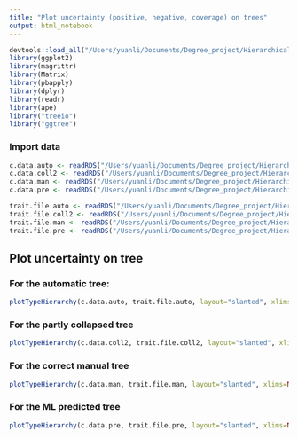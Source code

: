 ```yaml
---
title: "Plot uncertainty (positive, negative, coverage) on trees"
output: html_notebook
---
```


```r
devtools::load_all("/Users/yuanli/Documents/Degree_project/Hierarchical_annotation/bin/plothierarhy")
library(ggplot2)
library(magrittr)
library(Matrix)
library(pbapply)
library(dplyr)
library(readr)
library(ape)
library("treeio") 
library("ggtree")
```
### Import data
```r
c.data.auto <- readRDS("/Users/yuanli/Documents/Degree_project/Hierarchical_annotation/bin/plothierarhy/notebooks/classificationtrees/clf.data.auto.rds")
c.data.coll2 <- readRDS("/Users/yuanli/Documents/Degree_project/Hierarchical_annotation/bin/plothierarhy/notebooks/classificationtrees/clf.data.coll2.rds")
c.data.man <- readRDS("/Users/yuanli/Documents/Degree_project/Hierarchical_annotation/bin/plothierarhy/notebooks/classificationtrees/clf.data.man.rds")
c.data.pre <- readRDS("/Users/yuanli/Documents/Degree_project/Hierarchical_annotation/bin/plothierarhy/notebooks/classificationtrees/clf.data.pre.rds")

trait.file.auto <- readRDS("/Users/yuanli/Documents/Degree_project/Hierarchical_annotation/bin/plothierarhy/notebooks/traitfiles/unc.trait.auto.rds")
trait.file.coll2 <- readRDS("/Users/yuanli/Documents/Degree_project/Hierarchical_annotation/bin/plothierarhy/notebooks/traitfiles/unc.trait.coll2.rds")
trait.file.man <- readRDS("/Users/yuanli/Documents/Degree_project/Hierarchical_annotation/bin/plothierarhy/notebooks/traitfiles/unc.trait.man.rds")
trait.file.pre <- readRDS("/Users/yuanli/Documents/Degree_project/Hierarchical_annotation/bin/plothierarhy/notebooks/traitfiles/unc.trait.pre.rds")
```

## Plot uncertainty on tree
### For the automatic tree:
```r
plotTypeHierarchy(c.data.auto, trait.file.auto, layout="slanted", xlims=NULL, font.size=3)
```

### For the partly collapsed tree
```r
plotTypeHierarchy(c.data.coll2, trait.file.coll2, layout="slanted", xlims=NULL, font.size=3)
```

### For the correct manual tree
```r
plotTypeHierarchy(c.data.man, trait.file.man, layout="slanted", xlims=NULL, font.size=3)
```

### For the ML predicted tree
```r
plotTypeHierarchy(c.data.pre, trait.file.pre, layout="slanted", xlims=NULL, font.size=3)
```
